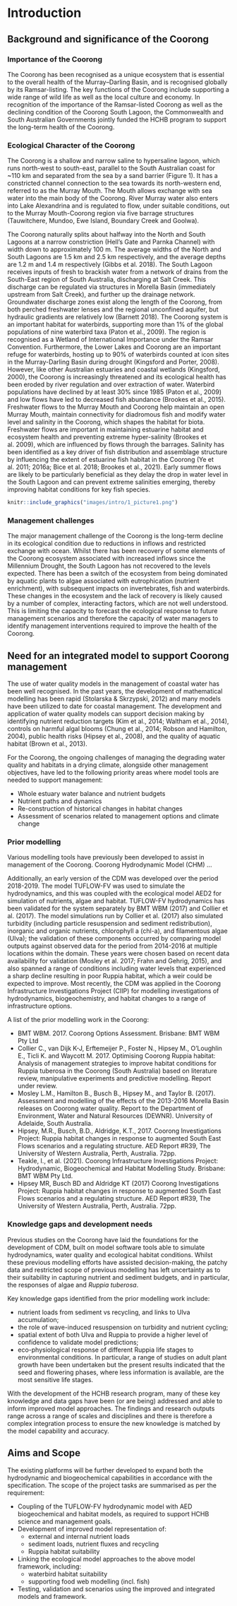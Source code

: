 # Introduction

## Background and significance of the Coorong

### Importance of the Coorong

The Coorong has been recognised as a unique ecosystem that is essential to the overall health of the Murray–Darling Basin, and is recognised globally by its Ramsar-listing. The key functions of the Coorong include supporting a wide range of wild life as well as the local culture and economy. In recognition of the importance of the Ramsar-listed Coorong as well as the declining condition of the Coorong South Lagoon, the Commonwealth and South Australian Governments jointly funded the HCHB program to support the long-term health of the Coorong.

### Ecological Character of the Coorong

The Coorong is a shallow and narrow saline to hypersaline lagoon, which runs north-west to south-east, parallel to the South Australian coast for ~110 km and separated from the sea by a sand barrier (Figure 1). It has a constricted channel connection to the sea towards its north-western end, referred to as the Murray Mouth. The Mouth allows exchange with sea water into the main body of the Coorong. River Murray water also enters into Lake Alexandrina and is regulated to flow, under suitable conditions, out to the Murray Mouth-Coorong region via five barrage structures (Tauwitchere, Mundoo, Ewe Island, Boundary Creek and Goolwa).

The Coorong naturally splits about halfway into the North and South Lagoons at a narrow constriction (Hell's Gate and Parnka Channel) with width down to approximately 100 m. The average widths of the North and South Lagoons are 1.5 km and 2.5 km respectively, and the average depths are 1.2 m and 1.4 m respectively (Gibbs et al. 2018). The South Lagoon receives inputs of fresh to brackish water from a network of drains from the South-East region of South Australia, discharging at Salt Creek. This discharge can be regulated via structures in Morella Basin (immediately upstream from Salt Creek), and further up the drainage network. Groundwater discharge zones exist along the length of the Coorong, from both perched freshwater lenses and the regional unconfined aquifer, but hydraulic gradients are relatively low (Barnett 2018).
The Coorong system is an important habitat for waterbirds, supporting more than 1% of the global populations of nine waterbird taxa (Paton et al., 2009). The region is recognised as a Wetland of International Importance under the Ramsar Convention. Furthermore, the Lower Lakes and Coorong are an important refuge for waterbirds, hosting up to 90% of waterbirds counted at icon sites in the Murray-Darling Basin during drought (Kingsford and Porter, 2008). However, like other Australian estuaries and coastal wetlands (Kingsford, 2000), the Coorong is increasingly threatened and its ecological health has been eroded by river regulation and over extraction of water. Waterbird populations have declined by at least 30% since 1985 (Paton et al., 2009) and low flows have led to decreased fish abundance (Brookes et al., 2015). Freshwater flows to the Murray Mouth and Coorong help maintain an open Murray Mouth, maintain connectivity for diadromous fish and modify water level and salinity in the Coorong, which shapes the habitat for biota. Freshwater flows are important in maintaining estuarine habitat and ecosystem health and preventing extreme hyper-salinity (Brookes et al. 2009), which are influenced by flows through the barrages. Salinity has been identified as a key driver of fish distribution and assemblage structure by influencing the extent of estuarine fish habitat in the Coorong (Ye et al. 2011; 2016a; Bice et al. 2018; Brookes et al., 2021). Early summer flows are likely to be particularly beneficial as they delay the drop in water level in the South Lagoon and can prevent extreme salinities emerging, thereby improving habitat conditions for key fish species.

```r

knitr::include_graphics("images/intro/1_picture1.png")

```

### Management challenges

The major management challenge of the Coorong is the long-term decline in its ecological condition due to reductions in inflows and restricted exchange with ocean. Whilst there has been recovery of some elements of the Coorong ecosystem associated with increased inflows since the Millennium Drought, the South Lagoon has not recovered to the levels expected. There has been a switch of the ecosystem from being dominated by aquatic plants to algae associated with eutrophication (nutrient enrichment), with subsequent impacts on invertebrates, fish and waterbirds. These changes in the ecosystem and the lack of recovery is likely caused by a number of complex, interacting factors, which are not well understood. This is limiting the capacity to forecast the ecological response to future management scenarios and therefore the capacity of water managers to identify management interventions required to improve the health of the Coorong.

## Need for an integrated model to support Coorong management

The use of water quality models in the management of coastal water has been well recognised. In the past years, the development of mathematical modelling has been rapid (Stolarska & Skrzypski, 2012) and many models have been utilized to date for coastal management. The development and application of water quality models can support decision making by identifying nutrient reduction targets (Kim et al., 2014; Waltham et al., 2014), controls on harmful algal blooms (Chung et al., 2014; Robson and Hamilton, 2004), public health risks (Hipsey et al., 2008), and the quality of aquatic habitat (Brown et al., 2013).

For the Coorong, the ongoing challenges of managing the degrading water quality and habitats in a drying climate, alongside other management objectives, have led to the following priority areas where model tools are needed to support management:

-	Whole estuary water balance and nutrient budgets
-	Nutrient paths and dynamics
-	Re-construction of historical changes in habitat changes
-	Assessment of scenarios related to management options and climate change

### Prior modelling

Various modelling tools have previously been developed to assist in management of the Coorong.  Coorong Hydrodynamic Model (CHM) ...

Additionally, an early version of the CDM was developed over the period 2018-2019. The model TUFLOW-FV was used to simulate the hydrodynamics, and this was coupled with the ecological model AED2 for simulation of nutrients, algae and habitat. TUFLOW-FV hydrodynamics has been validated for the system separately by BMT WBM (2017) and Collier et al. (2017). The model simulations run by Collier et al. (2017) also simulated turbidity (including particle resuspension and sediment redistribution), inorganic and organic nutrients, chlorophyll a (chl-a), and filamentous algae (Ulva); the validation of these components occurred by comparing model outputs against observed data for the period from 2014-2016 at multiple locations within the domain. These years were chosen based on recent data availability for validation (Mosley et al. 2017; Frahn and Gehrig, 2015), and also spanned a range of conditions including water levels that experienced a sharp decline resulting in poor Ruppia habitat, which a weir could be expected to improve. Most recently, the CDM was applied in the Coorong Infrastructure Investigations Project (CIIP) for modelling investigations of hydrodynamics, biogeochemistry, and habitat changes to a range of infrastructure options.

A list of the prior modelling work in the Coorong:

-	BMT WBM. 2017. Coorong Options Assessment. Brisbane: BMT WBM Pty Ltd
-	Collier C., van Dijk K-J, Erftemeijer P., Foster N., Hipsey M., O’Loughlin E., Ticli K. and Waycott M. 2017. Optimising Coorong Ruppia habitat: Analysis of management strategies to improve habitat conditions for Ruppia tuberosa in the Coorong (South Australia) based on literature review, manipulative experiments and predictive modelling. Report under review.
-	Mosley L.M., Hamilton B., Busch B., Hipsey M., and Taylor B. (2017). Assessment and modelling of the effects of the 2013-2016 Morella Basin releases on Coorong water quality. Report to the Department of Environment, Water and Natural Resources (DEWNR). University of Adelaide, South Australia.
-	Hipsey, M.R., Busch, B.D., Aldridge, K.T., 2017. Coorong Investigations Project: Ruppia habitat changes in response to augmented South East Flows scenarios and a regulating structure. AED Report #R39, The University of Western Australia, Perth, Australia. 72pp.
-	Teakle, I., et al. (2021). Coorong Infrastructure Investigations Project: Hydrodynamic, Biogeochemical and Habitat Modelling Study. Brisbane: BMT WBM Pty Ltd.
-	Hipsey MR, Busch BD and Aldridge KT (2017) Coorong Investigations Project: Ruppia habitat changes in response to augmented South East Flows scenarios and a regulating structure. AED Report #R39, The University of Western Australia, Perth, Australia. 72pp.


### Knowledge gaps and development needs

Previous studies on the Coorong have laid the foundations for the development of CDM, built on model software tools able to simulate hydrodynamics, water quality and ecological habitat conditions. Whilst these previous modelling efforts have assisted decision-making, the patchy data and restricted scope of previous modelling has left uncertainty as to their suitability in capturing nutrient and sediment budgets, and in particular, the responses of algae and *Ruppia tuberosa*.

Key knowledge gaps identified from the prior modelling work include:

-	nutrient loads from sediment vs recycling, and links to Ulva accumulation;
-	the role of wave-induced resuspension on turbidity and nutrient cycling;
-	spatial extent of both Ulva and Ruppia to provide a higher level of confidence to validate model predictions;
-	eco-physiological response of different Ruppia life stages to environmental conditions. In particular, a range of studies on adult plant growth have been undertaken but the present results indicated that the seed and flowering phases, where less information is available, are the most sensitive life stages.

With the development of the HCHB research program, many of these key knowledge and data gaps have been (or are being) addressed and able to inform improved model approaches. The findings and research outputs range across a range of scales and disciplines and there is therefore a complex integration process to ensure the new knowledge is matched by the model capability and accuracy.


## Aims and Scope

The existing platforms will be further developed to expand both the hydrodynamic and biogeochemical capabilities in accordance with the specification. The scope of the project tasks are summarised as per the requirement:

-	Coupling of the TUFLOW-FV hydrodynamic model with AED biogeochemical and habitat models, as required to support HCHB science and management goals.
-	Development of improved model representation of:
    -	external and internal nutrient loads
    - sediment loads, nutrient fluxes and recycling
    -	Ruppia habitat suitability
-	Linking the ecological model approaches to the above model framework, including:
    -	waterbird habitat suitability
    -	supporting food web modelling (incl. fish)
-	Testing, validation and scenarios using the improved and integrated models and framework.
